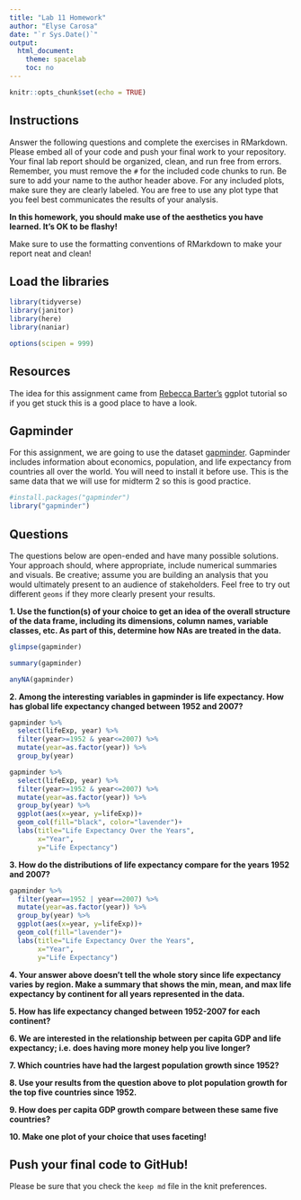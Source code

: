```yaml
---
title: "Lab 11 Homework"
author: "Elyse Carosa"
date: "`r Sys.Date()`"
output:
  html_document:
    theme: spacelab
    toc: no
---
```


```r
knitr::opts_chunk$set(echo = TRUE)
```

## Instructions
Answer the following questions and complete the exercises in RMarkdown. Please embed all of your code and push your final work to your repository. Your final lab report should be organized, clean, and run free from errors. Remember, you must remove the `#` for the included code chunks to run. Be sure to add your name to the author header above. For any included plots, make sure they are clearly labeled. You are free to use any plot type that you feel best communicates the results of your analysis.  

**In this homework, you should make use of the aesthetics you have learned. It's OK to be flashy!**

Make sure to use the formatting conventions of RMarkdown to make your report neat and clean!  

## Load the libraries
```r
library(tidyverse)
library(janitor)
library(here)
library(naniar)
``` 

```r
options(scipen = 999)
```

## Resources
The idea for this assignment came from [Rebecca Barter's](http://www.rebeccabarter.com/blog/2017-11-17-ggplot2_tutorial/) ggplot tutorial so if you get stuck this is a good place to have a look.  

## Gapminder
For this assignment, we are going to use the dataset [gapminder](https://cran.r-project.org/web/packages/gapminder/index.html). Gapminder includes information about economics, population, and life expectancy from countries all over the world. You will need to install it before use. This is the same data that we will use for midterm 2 so this is good practice.
```r
#install.packages("gapminder")
library("gapminder")
```

## Questions
The questions below are open-ended and have many possible solutions. Your approach should, where appropriate, include numerical summaries and visuals. Be creative; assume you are building an analysis that you would ultimately present to an audience of stakeholders. Feel free to try out different `geoms` if they more clearly present your results.  

**1. Use the function(s) of your choice to get an idea of the overall structure of the data frame, including its dimensions, column names, variable classes, etc. As part of this, determine how NAs are treated in the data.**  

```r
glimpse(gapminder)
```

```r
summary(gapminder)
```

```r
anyNA(gapminder)
```


**2. Among the interesting variables in gapminder is life expectancy. How has global life expectancy changed between 1952 and 2007?**

```r
gapminder %>% 
  select(lifeExp, year) %>% 
  filter(year>=1952 & year<=2007) %>% 
  mutate(year=as.factor(year)) %>% 
  group_by(year)
```

```r
gapminder %>% 
  select(lifeExp, year) %>% 
  filter(year>=1952 & year<=2007) %>% 
  mutate(year=as.factor(year)) %>% 
  group_by(year) %>% 
  ggplot(aes(x=year, y=lifeExp))+
  geom_col(fill="black", color="lavender")+
  labs(title="Life Expectancy Over the Years",
       x="Year",
       y="Life Expectancy")
```


**3. How do the distributions of life expectancy compare for the years 1952 and 2007?**

```r
gapminder %>% 
  filter(year==1952 | year==2007) %>% 
  mutate(year=as.factor(year)) %>% 
  group_by(year) %>% 
  ggplot(aes(x=year, y=lifeExp))+
  geom_col(fill="lavender")+
  labs(title="Life Expectancy Over the Years",
       x="Year",
       y="Life Expectancy")
```


**4. Your answer above doesn't tell the whole story since life expectancy varies by region. Make a summary that shows the min, mean, and max life expectancy by continent for all years represented in the data.**

**5. How has life expectancy changed between 1952-2007 for each continent?**

**6. We are interested in the relationship between per capita GDP and life expectancy; i.e. does having more money help you live longer?**

**7. Which countries have had the largest population growth since 1952?**

**8. Use your results from the question above to plot population growth for the top five countries since 1952.**

**9. How does per capita GDP growth compare between these same five countries?**

**10. Make one plot of your choice that uses faceting!**

## Push your final code to GitHub!
Please be sure that you check the `keep md` file in the knit preferences. 